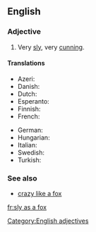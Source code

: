 ==English==

===Adjective===
{{head|en|adjective|head=[[sly]] [[as]] [[a]] [[fox]]}}

# {{context|simile|lang=en}} Very [[sly]], very [[cunning]].

====Translations====
{{trans-top|very sly}}
* Azeri: {{t-|az|tülkü kimi hiyləgər}}
* Danish: {{t-|da|snu som en ræv}}
* Dutch: {{t-|nl|sluw als een vos}}
* Esperanto: {{t-|eo|ruza kiel vulpo}}
* Finnish: {{t-|fi|viekas kuin kettu}}
* French: {{t+|fr|rusé comme un renard}}
{{trans-mid}}
* German: {{t-|de|schlau wie ein Fuchs}}
* Hungarian: {{t-|hu|ravasz, mint a róka}}
* Italian: {{t-|it|furbo come una volpe}}
* Swedish: {{t-|sv|slug som en räv}}
* Turkish: {{t-|tr|tilki gibi kurnaz}}
{{trans-bottom}}

===See also===
* [[crazy like a fox]]

[[Category:English adjectives]]

[[fr:sly as a fox]]